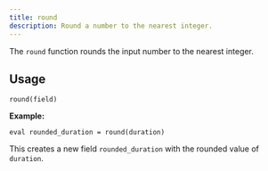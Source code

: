 ```yaml
---
title: round
description: Round a number to the nearest integer.
---
```


The `round` function rounds the input number to the nearest integer.

## Usage

```
round(field)
```

**Example:**
```
eval rounded_duration = round(duration)
```
This creates a new field `rounded_duration` with the rounded value of `duration`.
